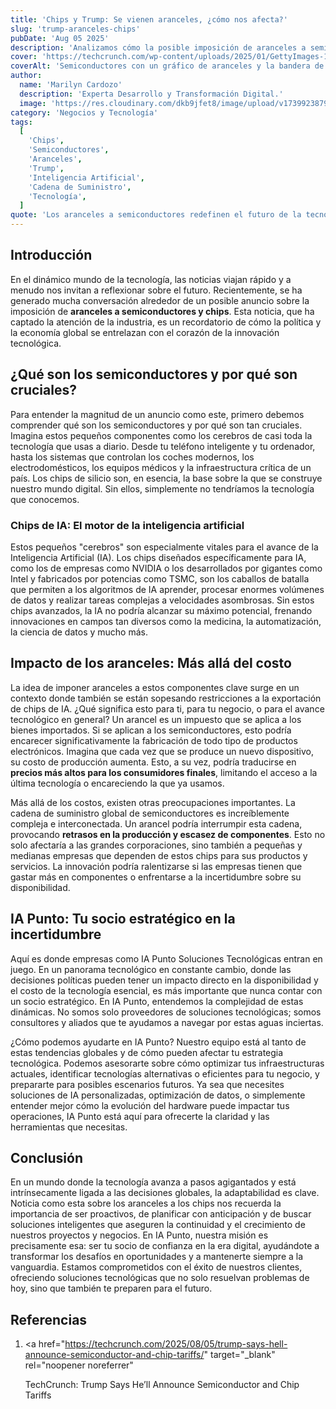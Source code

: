 ```yaml
---
title: 'Chips y Trump: Se vienen aranceles, ¿cómo nos afecta?'
slug: 'trump-aranceles-chips'
pubDate: 'Aug 05 2025'
description: 'Analizamos cómo la posible imposición de aranceles a semiconductores y chips por parte de la administración Trump afectaría la industria tecnológica, los costos para el consumidor y la cadena de suministro global.'
cover: 'https://techcrunch.com/wp-content/uploads/2025/01/GettyImages-1223301957.jpg'
coverAlt: 'Semiconductores con un gráfico de aranceles y la bandera de EE. UU. de fondo'
author:
  name: 'Marilyn Cardozo'
  description: 'Experta Desarrollo y Transformación Digital.'
  image: 'https://res.cloudinary.com/dkb9jfet8/image/upload/v1739923879/marilyn_s2mi4a.png'
category: 'Negocios y Tecnología'
tags:
  [
    'Chips',
    'Semiconductores',
    'Aranceles',
    'Trump',
    'Inteligencia Artificial',
    'Cadena de Suministro',
    'Tecnología',
  ]
quote: 'Los aranceles a semiconductores redefinen el futuro de la tecnología global.'
---
```


<h2 id="introduccion">Introducción</h2>

En el dinámico mundo de la tecnología, las noticias viajan rápido y a menudo nos invitan a reflexionar sobre el futuro. Recientemente, se ha generado mucha conversación alrededor de un posible anuncio sobre la imposición de <strong>aranceles a semiconductores y chips</strong>. Esta noticia, que ha captado la atención de la industria, es un recordatorio de cómo la política y la economía global se entrelazan con el corazón de la innovación tecnológica.

<h2 id="que-son-los-semiconductores-y-por-que-son-cruciales">
  ¿Qué son los semiconductores y por qué son cruciales?
</h2>

Para entender la magnitud de un anuncio como este, primero debemos comprender qué son los semiconductores y por qué son tan cruciales. Imagina estos pequeños componentes como los cerebros de casi toda la tecnología que usas a diario. Desde tu teléfono inteligente y tu ordenador, hasta los sistemas que controlan los coches modernos, los electrodomésticos, los equipos médicos y la infraestructura crítica de un país. Los chips de silicio son, en esencia, la base sobre la que se construye nuestro mundo digital. Sin ellos, simplemente no tendríamos la tecnología que conocemos.

<h3 id="chips-de-ia-el-motor-de-la-inteligencia-artificial">
  Chips de IA: El motor de la inteligencia artificial
</h3>

Estos pequeños "cerebros" son especialmente vitales para el avance de la Inteligencia Artificial (IA). Los chips diseñados específicamente para IA, como los de empresas como NVIDIA o los desarrollados por gigantes como Intel y fabricados por potencias como TSMC, son los caballos de batalla que permiten a los algoritmos de IA aprender, procesar enormes volúmenes de datos y realizar tareas complejas a velocidades asombrosas. Sin estos chips avanzados, la IA no podría alcanzar su máximo potencial, frenando innovaciones en campos tan diversos como la medicina, la automatización, la ciencia de datos y mucho más.

<h2 id="impacto-de-los-aranceles-mas-alla-del-costo">
  Impacto de los aranceles: Más allá del costo
</h2>

La idea de imponer aranceles a estos componentes clave surge en un contexto donde también se están sopesando restricciones a la exportación de chips de IA. ¿Qué significa esto para ti, para tu negocio, o para el avance tecnológico en general? Un arancel es un impuesto que se aplica a los bienes importados. Si se aplican a los semiconductores, esto podría encarecer significativamente la fabricación de todo tipo de productos electrónicos. Imagina que cada vez que se produce un nuevo dispositivo, su costo de producción aumenta. Esto, a su vez, podría traducirse en <strong>precios más altos para los consumidores finales</strong>, limitando el acceso a la última tecnología o encareciendo la que ya usamos.

Más allá de los costos, existen otras preocupaciones importantes. La cadena de suministro global de semiconductores es increíblemente compleja e interconectada. Un arancel podría interrumpir esta cadena, provocando <strong>retrasos en la producción y escasez de componentes</strong>. Esto no solo afectaría a las grandes corporaciones, sino también a pequeñas y medianas empresas que dependen de estos chips para sus productos y servicios. La innovación podría ralentizarse si las empresas tienen que gastar más en componentes o enfrentarse a la incertidumbre sobre su disponibilidad.

<h2 id="ia-punto-tu-socio-estrategico-en-la-incertidumbre">
  IA Punto: Tu socio estratégico en la incertidumbre
</h2>

Aquí es donde empresas como IA Punto Soluciones Tecnológicas entran en juego. En un panorama tecnológico en constante cambio, donde las decisiones políticas pueden tener un impacto directo en la disponibilidad y el costo de la tecnología esencial, es más importante que nunca contar con un socio estratégico. En IA Punto, entendemos la complejidad de estas dinámicas. No somos solo proveedores de soluciones tecnológicas; somos consultores y aliados que te ayudamos a navegar por estas aguas inciertas.

¿Cómo podemos ayudarte en IA Punto? Nuestro equipo está al tanto de estas tendencias globales y de cómo pueden afectar tu estrategia tecnológica. Podemos asesorarte sobre cómo optimizar tus infraestructuras actuales, identificar tecnologías alternativas o eficientes para tu negocio, y prepararte para posibles escenarios futuros. Ya sea que necesites soluciones de IA personalizadas, optimización de datos, o simplemente entender mejor cómo la evolución del hardware puede impactar tus operaciones, IA Punto está aquí para ofrecerte la claridad y las herramientas que necesitas.

<h2 id="conclusion">Conclusión</h2>

En un mundo donde la tecnología avanza a pasos agigantados y está intrínsecamente ligada a las decisiones globales, la adaptabilidad es clave. Noticia como esta sobre los aranceles a los chips nos recuerda la importancia de ser proactivos, de planificar con anticipación y de buscar soluciones inteligentes que aseguren la continuidad y el crecimiento de nuestros proyectos y negocios. En IA Punto, nuestra misión es precisamente esa: ser tu socio de confianza en la era digital, ayudándote a transformar los desafíos en oportunidades y a mantenerte siempre a la vanguardia. Estamos comprometidos con el éxito de nuestros clientes, ofreciendo soluciones tecnológicas que no solo resuelvan problemas de hoy, sino que también te preparen para el futuro.

<h2 id="referencias">Referencias</h2>

1.  <a
      href="https://techcrunch.com/2025/08/05/trump-says-hell-announce-semiconductor-and-chip-tariffs/"
      target="_blank"
      rel="noopener noreferrer"
    >
      TechCrunch: Trump Says He’ll Announce Semiconductor and Chip Tariffs
    </a>
